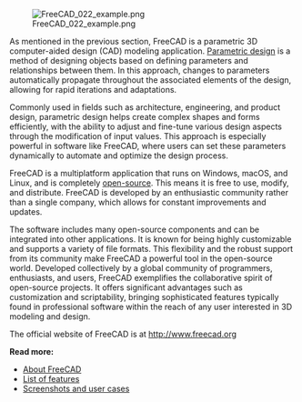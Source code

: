 <languages/>
<translate>

<!--T:1-->
{{Docnav
|[[Manual:Introduction|Manual:Introduction]]
|[[Manual:Installing|Manual:Installing]]
|[[Manual:Introduction|Manual start]]
|IconL=Crystal Clear manual.png
|IconC=Crystal Clear manual.png
}}

</translate>
{{Manual:TOC}}
<translate>

<!--T:12-->
[[File:FreeCAD 022 example.png]]

<!--T:2-->
As mentioned in the previous section, FreeCAD is a parametric 3D computer-aided design (CAD) modeling application. [https://en.wikipedia.org/wiki/Parametric_design Parametric design] is a method of designing objects based on defining parameters and relationships between them. In this approach, changes to parameters automatically propagate throughout the associated elements of the design, allowing for rapid iterations and adaptations. 

<!--T:3-->
Commonly used in fields such as architecture, engineering, and product design, parametric design helps create complex shapes and forms efficiently, with the ability to adjust and fine-tune various design aspects through the modification of input values. This approach is especially powerful in software like FreeCAD, where users can set these parameters dynamically to automate and optimize the design process.

<!--T:4-->
FreeCAD is a multiplatform application that runs on Windows, macOS, and Linux, and is completely [https://en.wikipedia.org/wiki/Open_source open-source]. This means it is free to use, modify, and distribute. FreeCAD is developed by an enthusiastic community rather than a single company, which allows for constant improvements and updates.

<!--T:5-->
The software includes many open-source components and can be integrated into other applications. It is known for being highly customizable and supports a variety of file formats. This flexibility and the robust support from its community make FreeCAD a powerful tool in the open-source world. Developed collectively by a global community of programmers, enthusiasts, and users, FreeCAD exemplifies the collaborative spirit of open-source projects. It offers significant advantages such as customization and scriptability, bringing sophisticated features typically found in professional software within the reach of any user interested in 3D modeling and design.

<!--T:6-->
The official website of FreeCAD is at http://www.freecad.org

<!--T:7-->
'''Read more:'''

<!--T:8-->
* [[About_FreeCAD|About FreeCAD]]
* [[Feature_list|List of features]]
* [https://forum.freecad.org/viewforum.php?f=24 Screenshots and user cases]


<!--T:11-->
{{Docnav
|[[Manual:Introduction|Manual:Introduction]]
|[[Manual:Installing|Manual:Installing]]
|[[Manual:Introduction|Manual start]]
|IconL=Crystal Clear manual.png
|IconC=Crystal Clear manual.png
}}

</translate>